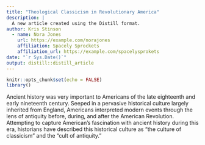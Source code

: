 ```yaml
---
title: "Theological Classicism in Revolutionary America"
description: |
  A new article created using the Distill format.
author: Kris Stinson 
  - name: Nora Jones 
    url: https://example.com/norajones
    affiliation: Spacely Sprockets
    affiliation_url: https://example.com/spacelysprokets
date: "`r Sys.Date()`"
output: distill::distill_article
---
```


```r
knitr::opts_chunk$set(echo = FALSE)
library()
```

Ancient history was very important to Americans of the late eighteenth and early nineteenth century. Seeped in a pervasive historical culture largely inherited from England, Americans interpreted modern events through the lens of antiquity before, during, and after the American Revolution. Attempting to capture American's fascination with ancient history during this era, historians have described this historical culture as "the culture of classicism" and the "cult of antiquity." 

```r


```



